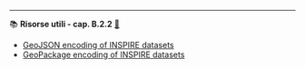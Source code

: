 ----

::: {.callout-tip icon=false #res-B.2.2 .risorsa}

📚 **Risorse utili - cap. B.2.2** [🔗](#res-B.2.2){.link-req}

- [GeoJSON encoding of INSPIRE datasets](https://inspire.ec.europa.eu/good-practice/geojson-encoding-inspire-datasets)
- [GeoPackage encoding of INSPIRE datasets](https://inspire.ec.europa.eu/good-practice/geopackage-encoding-inspire-datasets)
:::
